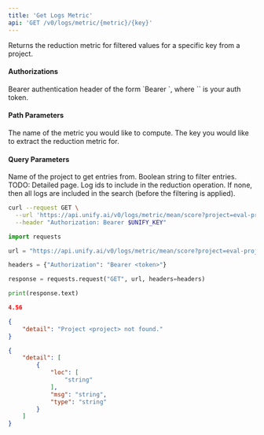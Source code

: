 ```yaml
---
title: 'Get Logs Metric'
api: 'GET /v0/logs/metric/{metric}/{key}'
---
```

Returns the reduction metric for filtered values for a specific key from a project.

#### Authorizations

<ParamField header="Authorization" type="string" required="true">
  Bearer authentication header of the form `Bearer <token>`, where `<token>` is your auth token.
</ParamField>

#### Path Parameters

<ParamField query="metric" type="string" required="true">
The name of the metric you would like to compute.
</ParamField>

<ParamField query="key" type="string" required="true">
The key you would like to extract the reduction metric for.
</ParamField>

#### Query Parameters

<ParamField query="project" type="string" required="true">
Name of the project to get entries from.
</ParamField>

<ParamField query="filter_expr" type="string | null" >
Boolean string to filter entries. TODO: Detailed page.
</ParamField>

<ParamField query="log_ids" type="array | null" >
Log ids to include in the reduction operation. If none, then all logs are included in the search (before the filtering is applied).
</ParamField>

<RequestExample>

```bash cURL
curl --request GET \
  --url 'https://api.unify.ai/v0/logs/metric/mean/score?project=eval-project&filter_expr=len(output)%20>%20200%20and%20temperature%20==%200.5&log_ids=[1,%202,%203]' \
  --header "Authorization: Bearer $UNIFY_KEY"
```

```python Python
import requests

url = "https://api.unify.ai/v0/logs/metric/mean/score?project=eval-project&filter_expr=len(output)%20>%20200%20and%20temperature%20==%200.5&log_ids=[1,%202,%203]"

headers = {"Authorization": "Bearer <token>"}

response = requests.request("GET", url, headers=headers)

print(response.text)
```

</RequestExample>
<ResponseExample>

```json 200
4.56
```

```json 404
{
    "detail": "Project <project> not found."
}
```

```json 422
{
    "detail": [
        {
            "loc": [
                "string"
            ],
            "msg": "string",
            "type": "string"
        }
    ]
}
```

</ResponseExample>
